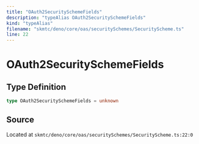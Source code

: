 ```yaml
---
title: "OAuth2SecuritySchemeFields"
description: "typeAlias OAuth2SecuritySchemeFields"
kind: "typeAlias"
filename: "skmtc/deno/core/oas/securitySchemes/SecurityScheme.ts"
line: 22
---
```


# OAuth2SecuritySchemeFields

## Type Definition

```typescript
type OAuth2SecuritySchemeFields = unknown
```

## Source

Located at `skmtc/deno/core/oas/securitySchemes/SecurityScheme.ts:22:0`
